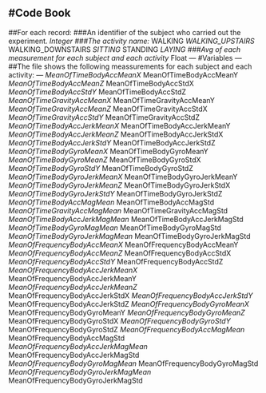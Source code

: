 #Code Book
---
##For each record:
###An identifier of the subject who carried out the experiment.
*Integer
###The activity name:
*WALKING
*WALKING_UPSTAIRS
*WALKING_DOWNSTAIRS
*SITTING
*STANDING
*LAYING
###Avg of each measurement for each subject and each activity
*Float
---
#Variables
---
##The file shows the following meassurements for each subject and each activity:
---
*MeanOfTimeBodyAccMeanX
*MeanOfTimeBodyAccMeanY
*MeanOfTimeBodyAccMeanZ
*MeanOfTimeBodyAccStdX
*MeanOfTimeBodyAccStdY
*MeanOfTimeBodyAccStdZ
*MeanOfTimeGravityAccMeanX
*MeanOfTimeGravityAccMeanY
*MeanOfTimeGravityAccMeanZ
*MeanOfTimeGravityAccStdX
*MeanOfTimeGravityAccStdY
*MeanOfTimeGravityAccStdZ
*MeanOfTimeBodyAccJerkMeanX
*MeanOfTimeBodyAccJerkMeanY
*MeanOfTimeBodyAccJerkMeanZ
*MeanOfTimeBodyAccJerkStdX
*MeanOfTimeBodyAccJerkStdY
*MeanOfTimeBodyAccJerkStdZ
*MeanOfTimeBodyGyroMeanX
*MeanOfTimeBodyGyroMeanY
*MeanOfTimeBodyGyroMeanZ
*MeanOfTimeBodyGyroStdX
*MeanOfTimeBodyGyroStdY
*MeanOfTimeBodyGyroStdZ
*MeanOfTimeBodyGyroJerkMeanX
*MeanOfTimeBodyGyroJerkMeanY
*MeanOfTimeBodyGyroJerkMeanZ
*MeanOfTimeBodyGyroJerkStdX
*MeanOfTimeBodyGyroJerkStdY
*MeanOfTimeBodyGyroJerkStdZ
*MeanOfTimeBodyAccMagMean
*MeanOfTimeBodyAccMagStd
*MeanOfTimeGravityAccMagMean
*MeanOfTimeGravityAccMagStd
*MeanOfTimeBodyAccJerkMagMean
*MeanOfTimeBodyAccJerkMagStd
*MeanOfTimeBodyGyroMagMean
*MeanOfTimeBodyGyroMagStd
*MeanOfTimeBodyGyroJerkMagMean
*MeanOfTimeBodyGyroJerkMagStd
*MeanOfFrequencyBodyAccMeanX
*MeanOfFrequencyBodyAccMeanY
*MeanOfFrequencyBodyAccMeanZ
*MeanOfFrequencyBodyAccStdX
*MeanOfFrequencyBodyAccStdY
*MeanOfFrequencyBodyAccStdZ
*MeanOfFrequencyBodyAccJerkMeanX
*MeanOfFrequencyBodyAccJerkMeanY
*MeanOfFrequencyBodyAccJerkMeanZ
*MeanOfFrequencyBodyAccJerkStdX
*MeanOfFrequencyBodyAccJerkStdY
*MeanOfFrequencyBodyAccJerkStdZ
*MeanOfFrequencyBodyGyroMeanX
*MeanOfFrequencyBodyGyroMeanY
*MeanOfFrequencyBodyGyroMeanZ
*MeanOfFrequencyBodyGyroStdX
*MeanOfFrequencyBodyGyroStdY
*MeanOfFrequencyBodyGyroStdZ
*MeanOfFrequencyBodyAccMagMean
*MeanOfFrequencyBodyAccMagStd
*MeanOfFrequencyBodyAccJerkMagMean
*MeanOfFrequencyBodyAccJerkMagStd
*MeanOfFrequencyBodyGyroMagMean
*MeanOfFrequencyBodyGyroMagStd
*MeanOfFrequencyBodyGyroJerkMagMean
*MeanOfFrequencyBodyGyroJerkMagStd